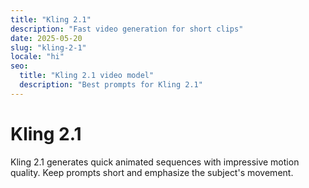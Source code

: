 ```yaml
---
title: "Kling 2.1"
description: "Fast video generation for short clips"
date: 2025-05-20
slug: "kling-2-1"
locale: "hi"
seo:
  title: "Kling 2.1 video model"
  description: "Best prompts for Kling 2.1"
---
```


# Kling 2.1

Kling 2.1 generates quick animated sequences with impressive motion quality.
Keep prompts short and emphasize the subject's movement.
